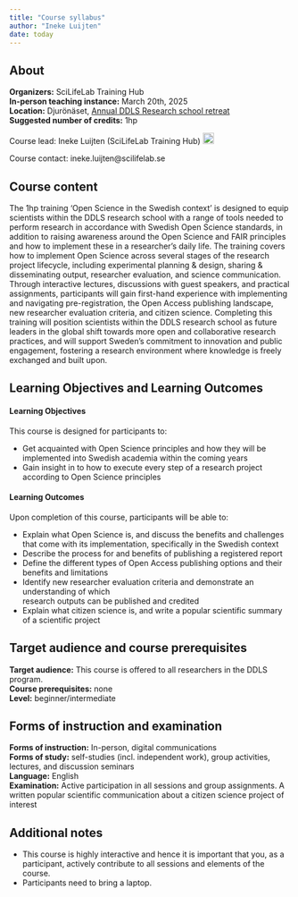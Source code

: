 ```yaml
---
title: "Course syllabus"
author: "Ineke Luijten"
date: today
---
```


::: {.callout-warning icon=false}

## About

**Organizers:** 				SciLifeLab Training Hub  
**In-person teaching instance:**		March 20th, 2025  
**Location:**					Djurönäset, [Annual DDLS Research school retreat](https://www.scilifelab.se/event/ddls-research-school-annual-meeting/)   
**Suggested number of credits:** 		1hp  

		

Course lead: Ineke Luijten (SciLifeLab Training Hub) <a href="https://orcid.org/0000-0001-5768-275X" rel="orcid"><img src="img/ORCID_Logomark.png" alt="" width="20" height="20"/></a>

Course contact: ineke.luijten@scilifelab.se

<!-- 
<a href="https://docs.google.com/forms/d/e/1FAIpQLSc8qNaaBrPsM6BIHKiPCMNGeWQXzyjAp8mfC7sRk9oltbFJig/viewform" rel="orcid"><img src="img/Registration button.png" alt="" height="50"/></a>
<br>
-->
  
:::

## Course content

The 1hp training ‘Open Science in the Swedish context’ is designed to equip scientists within the DDLS research school with a range of tools needed to perform research in accordance with Swedish Open Science standards, in addition to raising awareness around the Open Science and FAIR principles and how to implement these in a researcher's daily life. The training covers how to implement Open Science across several stages of the research project lifecycle, including experimental planning & design, sharing & disseminating output, researcher evaluation, and science communication. Through interactive lectures, discussions with guest speakers, and practical assignments, participants will gain first-hand experience with implementing and navigating pre-registration, the Open Access publishing landscape, new researcher evaluation criteria, and citizen science. Completing this training will position scientists within the DDLS research school as future leaders in the global shift towards more open and collaborative research practices, and will  support Sweden’s commitment to innovation and public engagement, fostering a research environment where knowledge is freely exchanged and built upon.  


## Learning Objectives and Learning Outcomes
#### Learning Objectives

This course is designed for participants to:  

- Get acquainted with Open Science principles and how they will be implemented into Swedish academia within the coming years  
- Gain insight in to how to execute every step of a research project according to Open Science principles   


#### Learning Outcomes

Upon completion of this course, participants will be able to:

- Explain what Open Science is, and discuss the benefits and challenges that come with its 
implementation, specifically in the Swedish context  
- Describe the process for and benefits of publishing a registered report  
- Define the different types of Open Access publishing options and their benefits and 
limitations  
- Identify new researcher evaluation criteria and demonstrate an understanding of which  
research outputs can be published and credited  
- Explain what citizen science is, and write a popular scientific summary of a scientific project  



## Target audience and course prerequisites

**Target audience:** This course is offered to all researchers in the DDLS program.    
**Course prerequisites:** none   
**Level:** beginner/intermediate  


## Forms of instruction and examination  

**Forms of instruction:** In-person, digital communications  
**Forms of study:** self-studies (incl. independent work), group activities, lectures, and discussion seminars  
**Language:** English    
**Examination:** Active participation in all sessions and group assignments. A written popular scientific communication about a citizen science project of interest   



## Additional notes  

- This course is highly interactive and hence it is important that you, as a participant, actively contribute to all sessions and elements of the course.   
- Participants need to bring a laptop.    


